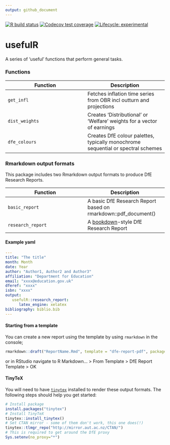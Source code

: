 ```yaml
---
output: github_document
---
```


<!-- README.md is generated from README.Rmd. Please edit that file -->

<!-- badges: start -->
  [![R build status](https://github.com/l-hodge/usefulr/workflows/R-CMD-check/badge.svg)](https://github.com/l-hodge/usefulr/actions)
  [![Codecov test coverage](https://codecov.io/gh/l-hodge/usefulR/branch/master/graph/badge.svg)](https://codecov.io/gh/l-hodge/usefulR?branch=master)
  [![Lifecycle: experimental](https://img.shields.io/badge/lifecycle-experimental-orange.svg)](https://www.tidyverse.org/lifecycle/#experimental)
<!-- badges: end -->

# usefulR

A series of 'useful' functions that perform general tasks.

### Functions

| Function | Description |
|----|----|
| `get_infl` | Fetches inflation time series from OBR incl outturn and projections |
| `dist_weights` | Creates 'Distributional' or 'Welfare' weights for a vector of earnings |
| `dfe_colours` | Creates DfE colour palettes, typically monochrome sequential or spectral schemes |

### Rmarkdown output formats

This package includes two Rmarkdown output formats to produce DfE Research Reports.

| Function | Description |
|----|----|
| `basic_report` | A basic DfE Research Report based on rmarkdown::pdf_document() |
| `research_report` | A [bookdown](https://bookdown.org/yihui/bookdown/)-style DfE Research Report |

#### Example yaml

```yaml
---
title: "The title"
month: Month
date: Year
author: "Author1, Author2 and Author3"
affiliation: "Department for Education"
email: "xxxx@education.gov.uk"
dferef: "xxxx"
isbn: "xxxx"
output: 
   usefulR::research_report:
      latex_engine: xelatex
bibliography: biblio.bib
---

```

#### Starting from a template

You can create a new report using the template by using `rmarkdown` in the console;

```r
rmarkdown::draft("ReportName.Rmd", template = "dfe-report-pdf", package = "usefulR")
```

or in RStudio navigate to R Markdown... > From Template > DfE Report Template > OK

#### TinyTeX

You will need to have [`tinytex`](https://yihui.org/tinytex/) installed to render these output formats. The following steps should help you get started:

```r
# Install package
install.packages("tinytex") 
# Install TinyTeX
tinytex::install_tinytex()
# Set CTAN mirror - some of them don't work, this one does(!)
tinytex::tlmgr_repo("http://mirror.aut.ac.nz/CTAN/")
# This is required to get around the DfE proxy
Sys.setenv(no_proxy="*")
```

